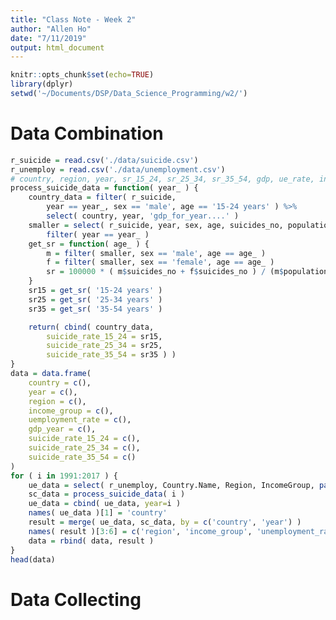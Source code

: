 ```yaml
---
title: "Class Note - Week 2"
author: "Allen Ho"
date: "7/11/2019"
output: html_document
---
```


```r
knitr::opts_chunk$set(echo=TRUE)
library(dplyr)
setwd('~/Documents/DSP/Data_Science_Programming/w2/')
```

# Data Combination 

```r
r_suicide = read.csv('./data/suicide.csv')
r_unemploy = read.csv('./data/unemployment.csv')
# country, region, year, sr_15_24, sr_25_34, sr_35_54, gdp, ue_rate, incomegroup
process_suicide_data = function( year_ ) {
    country_data = filter( r_suicide,
        year == year_, sex == 'male', age == '15-24 years' ) %>%
        select( country, year, 'gdp_for_year....' )
    smaller = select( r_suicide, year, sex, age, suicides_no, population ) %>%
        filter( year == year_ )
    get_sr = function( age_ ) {
        m = filter( smaller, sex == 'male', age == age_ )
        f = filter( smaller, sex == 'female', age == age_ )
        sr = 100000 * ( m$suicides_no + f$suicides_no ) / (m$population + f$population) %>% return
    }
    sr15 = get_sr( '15-24 years' )
    sr25 = get_sr( '25-34 years' )
    sr35 = get_sr( '35-54 years' )

    return( cbind( country_data, 
        suicide_rate_15_24 = sr15, 
        suicide_rate_25_34 = sr25,
        suicide_rate_35_54 = sr35 ) )
}
data = data.frame( 
    country = c(),
    year = c(),
    region = c(),
    income_group = c(),
    uemployment_rate = c(),
    gdp_year = c(),
    suicide_rate_15_24 = c(),
    suicide_rate_25_34 = c(),
    suicide_rate_35_54 = c()
)
for ( i in 1991:2017 ) {
    ue_data = select( r_unemploy, Country.Name, Region, IncomeGroup, paste('X', format(i), sep='') )
    sc_data = process_suicide_data( i )
    ue_data = cbind( ue_data, year=i )
    names( ue_data )[1] = 'country'
    result = merge( ue_data, sc_data, by = c('country', 'year') )
    names( result )[3:6] = c('region', 'income_group', 'unemployment_rate', 'gdp_year')
    data = rbind( data, result )
}
head(data)
```

# Data Collecting

```r

```
